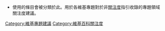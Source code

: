 {{Empty category}}

*使用{{tl|維基專題關注度建議}}的條目會被分類於此。用於各維基專題對於非[[Wikipedia:關注度|關注度]]指引收錄的專題領域關注度建議。

[[Category:維基專題建議|Category:維基專題建議]]
[[Category:維基百科關注度|Category:維基百科關注度]]